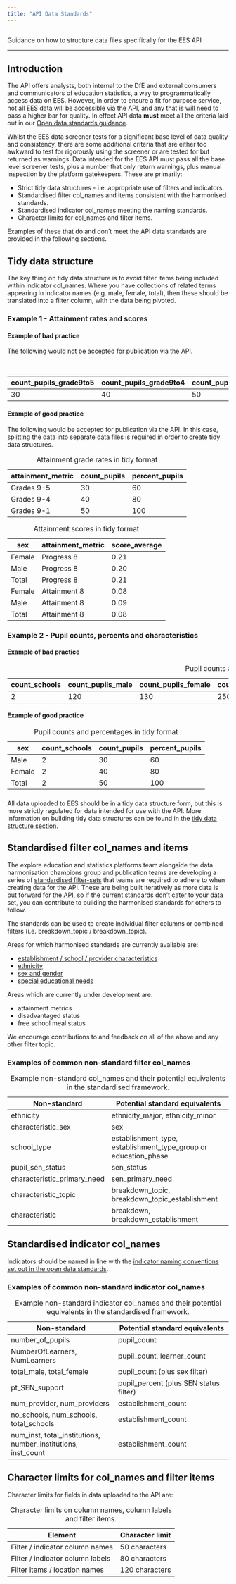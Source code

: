 ```yaml
---
title: "API Data Standards"
---
```


```r
```

<p class="text-muted">Guidance on how to structure data files specifically for the EES API</p>

---

## Introduction

The API offers analysts, both internal to the DfE and external consumers and communicators of education statistics,
a way to programmatically access data on EES. However, in order to ensure a fit for purpose service, not all EES 
data will be accessible via the API, and any that is will need to pass a higher bar for quality. In effect API data
**must** meet all the criteria laid out in our [Open data standards guidance](../statistics-production/ud.qmd).

Whilst the EES data screener tests for a significant base level of data quality and consistency, there are some 
additional criteria that are either too awkward to test for rigorously using the screener or are tested for but
returned as warnings. Data intended for the EES API must pass all the base level screener tests, plus a number
that only return warnings, plus manual inspection by the platform gatekeepers. These are primarily:

- Strict tidy data structures - i.e. appropriate use of filters and indicators.
- Standardised filter col_names and items consistent with the harmonised standards.
- Standardised indicator col_names meeting the naming standards.
- Character limits for col_names and filter items.

Examples of these that do and don't meet the API data standards are provided in the following sections.

## Tidy data structure

The key thing on tidy data structure is to avoid filter items being included within indicator col_names. Where 
you have collections of related terms appearing in indicator names (e.g. male, female, total), then these 
should be translated into a filter column, with the data being pivoted.

### Example 1 - Attainment rates and scores

#### Example of bad practice

The following would not be accepted for publication via the API.

::: {.table-responsive}

| count_pupils_grade9to5 | count_pupils_grade9to4 | count_pupils_grade9to1 | percent_pupils_grade9to5 | percent_pupils_grade9to4 | percent_pupils_grade9to1 | progress8_score_male | progress8_score_female | progress8_score |attainment8_score_male | attainment8_score_female | attainment8_score |
|------------------------|------------------------|------------------------|--------------------------|--------------------------|-------------------------|----------------------|------------------------|-----------------|----------------------|------------------------|-----------------|
| 30                     | 40                     | 50                     | 60                       | 80                       | 100                      | 0.2                  | 0.21                   | 0.21            |0.09                  | 0.08                   | 0.10            |

: Attainment grade rates and scores in non-tidy format

:::

#### Example of good practice

The following would be accepted for publication via the API. In this case, splitting the data into separate data files is required in order to create tidy data structures.

::: {.table-responsive}

|attainment_metric   | count_pupils | percent_pupils |
|--------------------|--------------|----------------|
| Grades 9-5         | 30           | 60             |          
| Grades 9-4         | 40           | 80             |         
| Grades 9-1         | 50           | 100            |                  

: Attainment grade rates in tidy format

:::

::: {.table-responsive}

| sex    | attainment_metric | score_average  |
|--------|-------------------|----------------|
| Female | Progress 8        | 0.21           |          
| Male   | Progress 8        | 0.20           |         
| Total  | Progress 8        | 0.21           |                  
| Female | Attainment 8      | 0.08           |          
| Male   | Attainment 8      | 0.09           |         
| Total  | Attainment 8      | 0.08           |                  

: Attainment scores in tidy format

:::

### Example 2 - Pupil counts, percents and characteristics

#### Example of bad practice

::: {.table-responsive}

| count_schools | count_pupils_male | count_pupils_female | count_pupils_total | percent_pupils_male | percent_pupils_female | percent_pupils_total |
|---------------|-------------------|---------------------|--------------------|---------------------|-----------------------|----------------------|
| 2             | 120               | 130                 | 250               | 48                  | 52                    | 100                  |

: Pupil counts and percentages in non-tidy format

:::

#### Example of good practice

::: {.table-responsive}

| sex                | count_schools | count_pupils | percent_pupils |
|--------------------|---------------|--------------|----------------|
| Male               | 2             | 30           | 60             |          
| Female             | 2             | 40           | 80             |         
| Total              | 2             | 50           | 100            |                  

: Pupil counts and percentages in tidy format

:::

###

All data uploaded to EES should be in a tidy data structure form, but this is more strictly regulated for data intended for use with the API. More information on building tidy data structures can be found in the [tidy data structure section](../satistics-production/ud.html#tidy-data-structure).

## Standardised filter col_names and items

The explore education and statistics platforms team alongside the data harmonisation champions group and publication teams are developing a series of [standardised filter-sets](../statistics-production/ud.html#common-harmonised-variables) that teams are required to adhere to when creating data for the API. These are being built iteratively as more data is put forward for the API, so if the current standards don't cater to your data set, you can contribute to building the harmonised standards for others to follow.

The standards can be used to create individual filter columns or combined filters (i.e. breakdown_topic / breakdown_topic).

Areas for which harmonised standards are currently available are:

- [establishment / school / provider characteristics](../statistics-production/ud.html#establishment-characteristics)
- [ethnicity](../statistics-production/ud.html#ethnicity)
- [sex and gender](../statistics-production/ud.html#sex-and-gender)
- [special educational needs](../statistics-production/ud.html#special-educational-needs)

Areas which are currently under development are:

- attainment metrics
- disadvantaged status
- free school meal status

We encourage contributions to and feedback on all of the above and any other filter topic.

### Examples of common non-standard filter col_names

::: {.table-responsive}

| Non-standard                | Potential standard equivalents     |
|-----------------------------|------------------------------------|
| ethnicity                   | ethnicity_major, ethnicity_minor   |
| characteristic_sex          | sex                                |
| school_type                 | establishment_type, establishment_type_group or education_phase |
| pupil_sen_status            | sen_status                         |
| characteristic_primary_need | sen_primary_need                   |
| characteristic_topic        | breakdown_topic, breakdown_topic_establishment |
| characteristic              | breakdown, breakdown_establishment |

: Example non-standard col_names and their potential equivalents in the standardised framework.

:::

## Standardised indicator col_names

Indicators should be named in line with the [indicator naming conventions set out in the open data standards](../statistics-production/ud.html#indicator-names).

### Examples of common non-standard indicator col_names

::: {.table-responsive}

| Non-standard                           | Potential standard equivalents           |
|----------------------------------------|------------------------------------------|
| number_of_pupils                       | pupil_count                              |
| NumberOfLearners, NumLearners          | pupil_count, learner_count               |
| total_male, total_female               | pupil_count (plus sex filter)            |
| pt_SEN_support                         | pupil_percent (plus SEN status filter)   |
| num_provider, num_providers            | establishment_count                      |
| no_schools, num_schools, total_schools | establishment_count                      |
| num_inst, total_institutions, number_institutions, inst_count | establishment_count |

: Example non-standard indicator col_names and their potential equivalents in the standardised framework.

:::

## Character limits for col_names and filter items

Character limits for fields in data uploaded to the API are:

::: {.table-responsive}

| Element                         | Character limit |
|---------------------------------|-----------------|
|Filter / indicator column names  | 50 characters   |
|Filter / indicator column labels | 80 characters   |
|Filter items / location names    | 120 characters  |

: Character limits on column names, column labels and filter items.

:::

